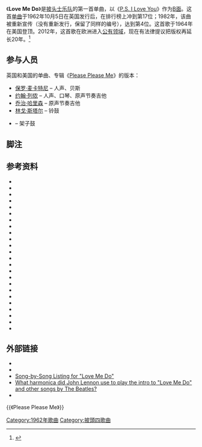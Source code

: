 {{Infobox single
| Name      = Love Me Do
| Cover     = <!-- 檔案不存在 Love Me Do.jpg ，可從英文維基百科取得 -->
| Caption    = American 45
| Artist     = [[披头士乐队|披头士乐队]]
| Album     = [[Please_Please_Me|Please Please Me]]
| B-side     = 《[[P.S._I_Love_You|P.S. I Love You]]》
| Released    = 1962年10月5日<br>1964年4月27日 （美国）
| Format     = [[gramophone_record|7"]]
| Recorded    = 1962年6月6日；9月4日和11日<br />伦敦[[阿比路录音室|阿比路录音室]]
| Genre     = [[Merseybeat|Merseybeat]]、<ref>{{Cite web |url=http://www.allmusic.com/style/merseybeat-ma0000012018 |title=Merseybeat |accessdate=2014-03-15 |archive-date=2020-09-21 |archive-url=https://web.archive.org/web/20200921170837/https://www.allmusic.com/style/merseybeat-ma0000012018 |dead-url=no }}</ref> [[流行音樂|流行]]、{{sfn|Pollack|1990}} {{nowrap|[[节奏布鲁斯|节奏布鲁斯]]}}{{sfn|Gregory|2008}}
| Length     = 2:22
| Label     = [[Parlophone|Parlophone]] <small>R4949</small><br />[[Capitol_Records|Capitol]] 加拿大 <small>72076</small><br />[[Tollie_Records|Tollie]] <small>9008</small>
| Writer     = [[列侬-麦卡特尼|列侬-麦卡特尼]]<!-- NOTE: the first single shows the L/M sequence; Please Please Me album shows M/L. Leave as L/M -->
| Producer    = [[乔治·马丁|乔治·马丁]]
| Last single  = <br><br><br>—<br>"[[Can't_Buy_Me_Love|Can't Buy Me Love]]"<br>(US-1964)
| This single  = "'''Love Me Do'''"<br>(UK-1962)<br>—<br>"'''Love Me Do'''"<br>(US-1964)
| Next single  = "[[Please_Please_Me_(單曲)|Please Please Me]]"<br>(UK-1963)<br>—<br>"[[A_Hard_Day's_Night_(歌曲)|A Hard Day's Night]]"<br>(US-1964)
| Misc = 
 {{Extra track listing
 | Album     = [[Please_Please_Me|Please Please Me]]
 | Type      = studio
 | Tracks    = {{Please Please Me tracks}}
 }}
}}

《'''Love Me Do'''》是[[披头士乐队|披头士乐队]]的第一首单曲，以《[[P.S._I_Love_You|P.S. I Love You]]》作为[[B面曲|B面]]。这首[[单曲|单曲]]于1962年10月5日在英国发行后，在排行榜上冲到第17位；1982年，该曲被重新宣传（没有重新发行，保留了同样的编号），达到第4位。这首歌于1964年在美国登顶。2012年，这首歌在欧洲进入[[公有领域|公有领域]]，现在有法律提议把版权再延长20年。<ref>{{cite web |url=http://www.rollingstone.com/music/news/the-beatles-love-me-do-hits-the-public-domain-in-europe-20130112 |title=The Beatles' 'Love Me Do' Hits the Public Domain in Europe |publisher=[[Rolling_Stone_(magazine)|Rolling Stone]] |accessdate=2014-03-15 |archive-date=2017-12-22 |archive-url=https://web.archive.org/web/20171222053202/https://www.rollingstone.com/music/news/the-beatles-love-me-do-hits-the-public-domain-in-europe-20130112 |dead-url=no }}</ref>

==参与人员==
英国和美国的单曲、专辑《[[Please_Please_Me|Please Please Me]]》的版本：
*[[保罗·麦卡特尼|保罗·麦卡特尼]] – 人声、贝斯
*[[约翰·列侬|约翰·列侬]] – 人声、口琴、原声节奏吉他
*[[乔治·哈里森|乔治·哈里森]] – 原声节奏吉他
*[[林戈·斯塔尔|林戈·斯塔尔]] – 铃鼓
*{{link-en|安迪·怀特|Andy White (drummer)}} – 架子鼓

==脚注==
{{Reflist}}

==参考资料==
{{Refbegin|2}}
* {{cite web| last=Pollack| first=Alan W.| authorlink=Alan W. Pollack| title=Love Me Do| date=1990/2000| work=Notes On ... Series| url=http://www.icce.rug.nl/~soundscapes/DATABASES/AWP/awp-a.shtml| ref=harv| accessdate=2014-03-15| archive-date=2020-07-13| archive-url=https://web.archive.org/web/20200713000851/http://www.icce.rug.nl/~soundscapes/DATABASES/AWP/awp-a.shtml| dead-url=no}}
* {{cite book |author=  Chris Gregory| authorlink=Chris Gregory|year=2008 |title=Who Could Ask for More?: Reclaiming The Beatles |publisher=Lulu.com |isbn=0955751209 |ref=harv}}
* {{cite book |last=Badman |first=Keith |title=The Beatles Off The Record |ref=harv}}
* {{cite book |author=The Beatles |year=2000 |authorlink=The Beatles |title=The Beatles Anthology |publisher=Chronicle Books |location=San Francisco |isbn=0-8118-2684-8 |ref=harv}}
* {{cite web |title=Please Please Me |work=Beatles Interview Database |url=http://www.beatlesinterviews.org/dba01please.html |accessdate=14 July 2009 |ref={{SfnRef|Beatles Interview Database|2009}} |archive-date=2012-05-26 |archive-url=https://www.webcitation.org/67x8gJcR6?url=http://www.beatlesinterviews.org/dba01please.html |dead-url=no }}
* {{cite web |url=http://www.thebeatles.com.hk/discography/details.php?diRecord=%22Love+Me+Do%22%2F%22P.S.+I+Love+You%22&diCategory=CD+Single%2FEP&diDate=1992-10-02&diCountry=UK |title="Love Me Do"/"P.S. I Love You" |publisher=The Beatles Studio |accessdate=2 October 2009 |ref={{SfnRef|The Beatles Studio|2009}} |archive-url=https://web.archive.org/web/20090920193944/http://www.thebeatles.com.hk/discography/details.php?diRecord=%22Love+Me+Do%22%2F%22P.S.+I+Love+You%22&diCategory=CD+Single%2FEP&diDate=1992-10-02&diCountry=UK |archive-date=2009-09-20 |dead-url=yes }}
* {{cite web |work=Cash Box |title=Cash Box Top 100 Singles |date=25 April 1964 |url=http://cashboxmagazine.com/archives/60s_files/19640425.html |accessdate=12 November 2009 |ref={{SfnRef|Cash Box|1964}} |deadurl=yes |archiveurl=https://www.webcitation.org/67x8gn4qs?url=http://cashboxmagazine.com/archives/60s_files/19640425.html |archivedate=2012年5月26日 }}
* {{cite book |last=Emerick |first=Geoff |year=2006 |authorlink=Geoff Emerick |last2=Massey |first2=Howard |title=Here, There and Everywhere: My Life Recording the Music of the Beatles |publisher=[[Penguin_Books|Penguin Books]] |location=New York |isbn=1-59240-179-1 |ref=harv}}
* {{cite web |last=Gilliland |first=John |year=1969 |authorlink=John Gilliland |url=http://digital.library.unt.edu/explore/partners/UNTML/browse/?start=26&fq=untl_collection%3AJGPC |title=The British Are Coming! The British Art Coming!: The U.S.A. is invaded by a wave of long-haired English rockers. |work=[[Pop_Chronicles|Pop Chronicles]] |publisher=Digital.library.unt.edu |accessdate=15 January 2011 |ref=harv |archive-date=2018-11-06 |archive-url=https://web.archive.org/web/20181106225741/https://digital.library.unt.edu/explore/partners/UNTML/browse/?start=26&fq=untl_collection%3AJGPC |dead-url=no }}
*{{cite book |last=Harry |first=Bill |authorlink=Bill Harry |title=Love Me Do: Behind the Scenes at the Recording of the Beatles' First Single |year=2012 |publisher=Miniver Press |location=Washington, D.C. |isbn=9780985738969}}
* {{cite book |last=Harry |first=Bill |authorlink=Bill Harry |title=The Ultimate Beatles Encyclopedia |year=1992 |publisher=Virgin Books |location=London |isbn=0-86369-681-3 |ref=harv}}
* {{cite journal |last=Lewisohn |first=Mark |title=1000 Days Of Beatlemania |journal=Mojo Magazine |issue=Special Limited Edition |ref=harv}}
* {{cite book |last=Lewisohn |first=Mark |year=1988 |authorlink=Mark Lewisohn |title=The Beatles Recording Sessions |publisher=[[Harmony_Books|Harmony Books]] |location=New York |isbn=0-517-57066-1 |ref=harv}}
* {{cite book |last=MacDonald |first=Ian |year=2005 |authorlink=Ian MacDonald |title=Revolution in the Head: The Beatles' Records and the Sixties |edition=Second Revised |publisher=Pimlico (Rand) |location=London |isbn=1-84413-828-3 |ref=harv}}
* {{cite book |last=Martin |first=George |authorlink=George Martin |last2=Pearson |first2=William |title=Summer of Love |year=1995 |ref=harv}}
* {{cite journal |last=Marsden |first=Gerry |authorlink=Gerry Marsden |title=Beatles Special |journal=Q Magazine |ref=harv}}
* {{cite book |last=Miles |first=Barry |year=1997 |authorlink=Barry Miles |title=Paul McCartney: Many Years From Now |url=https://archive.org/details/paulmccartneyman00mile_0 |publisher=[[Henry_Holt_and_Company|Henry Holt and Company]] |location=New York |isbn=0-8050-5249-6 |ref=harv}}
* {{cite book |last=Norman |first=Philip |year=1993 |title=Shout! |url=https://archive.org/details/shouttruestoryof0000norm |publisher=Penguin Books |location=London |isbn=0-14-017410-9 |ref=harv}}
* {{cite book |last=Salewicz |first=Chris |year=1986 |title=McCartney-The Biography |url=https://archive.org/details/mccartney0000sale |publisher=Queen Anne Press |location=London |isbn=0-356-12454-1 |ref=harv}}
* {{cite web |last=Seely |first=Robert |year=2009 |url=http://www.math.mcgill.ca/rags/music/beatcan.html |title=The Beatles in Canada |accessdate=12 November 2009 |ref=harv |archive-date=2012-05-26 |archive-url=https://www.webcitation.org/67x8hDNEh?url=http://www.math.mcgill.ca/rags/music/beatcan.html |dead-url=no }}
* {{cite book |last=Southall |first=Brian |year=1982 |title= Abbey Road. The Story of the World's Most Famous Recording Studios |url=https://archive.org/details/abbeyroadstoryof0000sout |publisher=Patrick Stephens |location=London |isbn=0-85059-810-9 |ref=harv}}
* {{cite book |last=Spitz |first=Bob |year=2005 |authorlink=Bob Spitz |title=The Beatles: The Biography |url=https://archive.org/details/beatlesbiography00spitz |publisher=[[Little,_Brown|Little, Brown]] |location=Boston |isbn=0-316-80352-9 |ref=harv}}
* {{cite book |last=MacDonald |first=Ian |year=1998 |authorlink=Ian MacDonald |title=Revolution in the Head: The Beatles' Records and the Sixties |publisher=Pimlico (Rand) |location=London |isbn=0-7126-6697-4 |ref=harv}}
* {{cite book |last=Palmer |first=Tony |title=The Story of Popular Music - All You Need Is Love |ref=harv}}
{{Refend}}

== 外部链接 ==
*{{discogs master|45574|type=single}}
*{{Notes on|http://www.icce.rug.nl/~soundscapes/DATABASES/AWP/lmd.shtml}}
*[https://web.archive.org/web/20140315101505/http://www.beatles-discography.com/song-by-song/?s=love-me-do Song-by-Song Listing for "Love Me Do"]
*[https://web.archive.org/web/20060925023807/http://www.patmissin.com/ffaq/q29.html What harmonica did John Lennon use to play the intro to "Love Me Do" and other songs by The Beatles?]
* {{MetroLyrics song|beatles|love-me-do}}<!-- Licensed lyrics provider -->

{{《Please Please Me》}}
{{披头士乐队}}

[[Category:1962年歌曲|Category:1962年歌曲]]
[[Category:披頭四歌曲|Category:披頭四歌曲]]